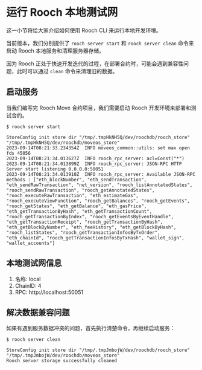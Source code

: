# 运行 Rooch 本地测试网

这一小节将给大家介绍如何使用 Rooch CLI 来运行本地开发环境。

当前版本，我们分别提供了 `rooch server start` 和 `rooch server clean` 命令来启动 Rooch 本地服务和清理服务器存储。

因为 Rooch 正处于快速开发迭代的过程，在部署合约时，可能会遇到兼容性问题，此时可以通过 `clean` 命令来清理旧的数据。

## 启动服务

当我们编写完 Rooch Move 合约项目，我们需要启动 Rooch 开发环境来部署和测试合约。

```shell
$ rooch server start

StoreConfig init store dir "/tmp/.tmpHkNH5Q/dev/roochdb/rooch_store" "/tmp/.tmpHkNH5Q/dev/roochdb/moveos_store"
2023-09-14T08:21:33.234354Z  INFO moveos_common::utils: set max open fds 45056
2023-09-14T08:21:34.013627Z  INFO rooch_rpc_server: acl=Const("*")
2023-09-14T08:21:34.013899Z  INFO rooch_rpc_server: JSON-RPC HTTP Server start listening 0.0.0.0:50051
2023-09-14T08:21:34.013910Z  INFO rooch_rpc_server: Available JSON-RPC methods : ["eth_blockNumber", "eth_sendTransaction", "eth_sendRawTransaction", "net_version", "rooch_listAnnotatedStates", "rooch_sendRawTransaction", "rooch_getAnnotatedStates", "rooch_executeRawTransaction", "eth_estimateGas", "rooch_executeViewFunction", "rooch_getBalances", "rooch_getEvents", "rooch_getStates", "eth_getBalance", "eth_gasPrice", "eth_getTransactionByHash", "eth_getTransactionCount", "rooch_getTransactionByIndex", "rooch_getEventsByEventHandle", "eth_getTransactionReceipt", "rooch_getTransactionByHash", "eth_getBlockByNumber", "eth_feeHistory", "eth_getBlockByHash", "rooch_listStates", "rooch_getTransactionInfosByTxOrder", "eth_chainId", "rooch_getTransactionInfosByTxHash", "wallet_sign", "wallet_accounts"]
```

## 本地测试网信息

1. 名称: local
2. ChainID: 4
3. RPC: http://localhost:50051


## 解决数据兼容问题

如果有遇到服务数据冲突的问题，首先执行清楚命令，再继续启动服务：

```shell
$ rooch server clean

StoreConfig init store dir "/tmp/.tmpJmbojW/dev/roochdb/rooch_store" "/tmp/.tmpJmbojW/dev/roochdb/moveos_store"
Rooch server storage successfully cleaned
```

